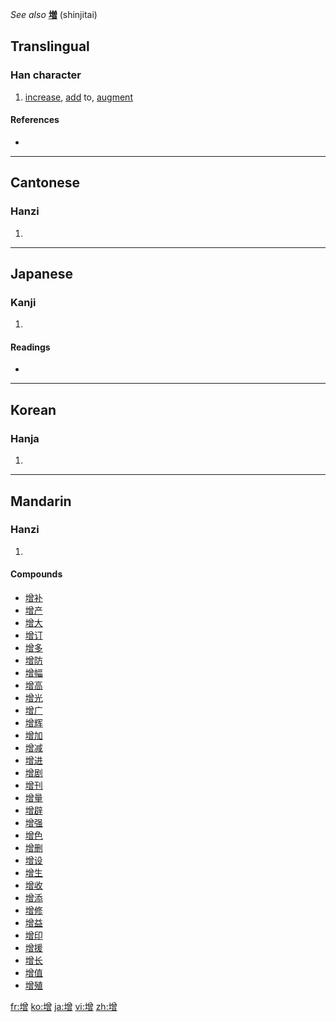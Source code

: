 <div class="disambig-see-also">''See also'' '''[[増]]''' (shinjitai)</div>

==Translingual==

===Han character===
{{Han char|rn=32|rad=土|as=12|sn=15|four=4816<sub>6</sub>|canj=土金田日 (GCWA)}}

# [[increase]], [[add]] to, [[augment]]

====References====
* {{Han ref|kx=0238.250|dkj=05454|dj=0477.100|hdz=10489.060|uh=589E|ud=22686|bh=BC57|bd=48215}}

----

==Cantonese==

===Hanzi===
{{yue-hanzi|jyut=|y=jang1}}

# {{defn|Cantonese|sort=土12}}

----

==Japanese==

===Kanji===
{{ja-kanji|grade=|rs=土12}}

# {{defn|Japanese|sort=土12}}

====Readings====
* {{ja-readings|on=[[ぞう]] (zō), [[そう]] (sō)|kun=[[ます]] (masu), [[ふえる]] (fueru), [[ふやす]] (fuyasu)}}

----

==Korean==

===Hanja===
{{ko-hanja|hangeul=증|rv=jeung|mr=chŭng}}

# {{defn|Korean|sort=土12}}

----

==Mandarin==

===Hanzi===
{{cmn-hanzi|pin=[[zēng]] ([[zeng1]])|wg=tseng<sup>1</sup>}}

# {{defn|Mandarin|sort=土12}}

====Compounds====
* [[增补]]
* [[增产]]
* [[增大]]
* [[增订]]
* [[增多]]
* [[增防]]
* [[增幅]]
* [[增高]]
* [[增光]]
* [[增广]]
* [[增辉]]
* [[增加]]
* [[增减]]
* [[增进]]
* [[增剧]]
* [[增刊]]
* [[增量]]
* [[增辟]]
* [[增强]]
* [[增色]]
* [[增删]]
* [[增设]]
* [[增生]]
* [[增收]]
* [[增添]]
* [[增修]]
* [[增益]]
* [[增印]]
* [[增援]]
* [[增长]]
* [[增值]]
* [[增殖]]

[[fr:增]]
[[ko:增]]
[[ja:增]]
[[vi:增]]
[[zh:增]]